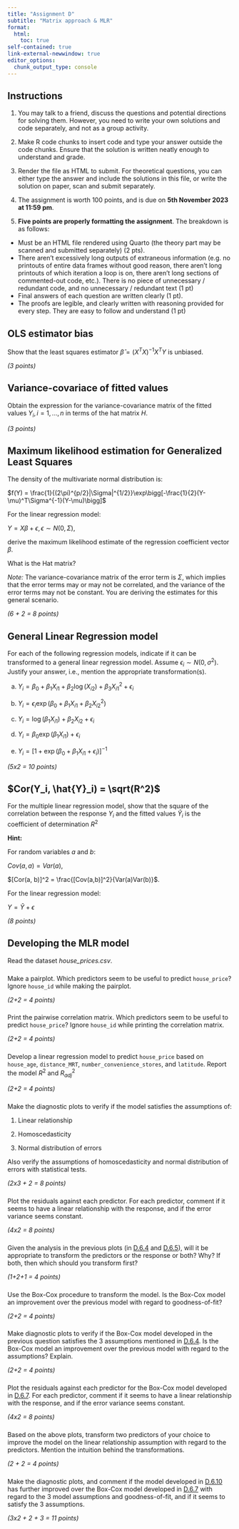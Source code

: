 ```yaml
---
title: "Assignment D"
subtitle: "Matrix approach & MLR"
format:
  html:
    toc: true
self-contained: true
link-external-newwindow: true
editor_options: 
  chunk_output_type: console
---
```


## Instructions {.unnumbered}

1.  You may talk to a friend, discuss the questions and potential directions for solving them. However, you need to write your own solutions and code separately, and not as a group activity.

2.  Make R code chunks to insert code and type your answer outside the code chunks. Ensure that the solution is written neatly enough to understand and grade.

3.  Render the file as HTML to submit. For theoretical questions, you can either type the answer and include the solutions in this file, or write the solution on paper, scan and submit separately.

4.  The assignment is worth 100 points, and is due on **5th November 2023 at 11:59 pm**.

5.  **Five points are properly formatting the assignment**. The breakdown is as follows:

-   Must be an HTML file rendered using Quarto (the theory part may be scanned and submitted separately) (2 pts).
-   There aren't excessively long outputs of extraneous information (e.g. no printouts of entire data frames without good reason, there aren't long printouts of which iteration a loop is on, there aren't long sections of commented-out code, etc.). There is no piece of unnecessary / redundant code, and no unnecessary / redundant text (1 pt)
-   Final answers of each question are written clearly (1 pt).
-   The proofs are legible, and clearly written with reasoning provided for every step. They are easy to follow and understand (1 pt)

## OLS estimator bias

Show that the least squares estimator $\hat{\beta} = (X^TX)^{-1}X^TY$ is unbiased.

*(3 points)*

## Variance-covariace of fitted values

Obtain the expression for the variance-covariance matrix of the fitted values $Y_i, i = 1,...,n$ in terms of the hat matrix $H$.

*(3 points)*

## Maximum likelihood estimation for Generalized Least Squares

The density of the multivariate normal distribution is:

$f(Y) = \frac{1}{(2\pi)^{p/2}|\Sigma|^{1/2}}\exp\bigg[-\frac{1}{2}(Y-\mu)^T\Sigma^{-1}(Y-\mu)\bigg]$

For the linear regression model:

$Y = X\beta+\epsilon, \epsilon \sim N(0, \Sigma)$,

derive the maximum likelihood estimate of the regression coefficient vector $\beta$. 

What is the Hat matrix?

*Note:* The variance-covariance matrix of the error term is $\Sigma$, which implies that the error terms may or may not be correlated, and the variance of the error terms may not be constant. You are deriving the estimates for this general scenario.

*(6 + 2 = 8 points)*

## General Linear Regression model

For each of the following regression models, indicate if it can be transformed to a general linear regression model. Assume $\epsilon_i \sim N(0, \sigma^2)$. Justify your answer, i.e., mention the appropriate transformation(s).

a. $Y_i = \beta_0 + \beta_1X_{i1}+\beta_2\log(X_{i2})+\beta_3X_{i1}^2+\epsilon_i$

b. $Y_i = \epsilon_i\exp(\beta_0+\beta_1X_{i1}+\beta_2X_{i2}^2)$

c. $Y_i = \log(\beta_1X_{i1})+\beta_2X_{i2}+\epsilon_i$

d. $Y_i = \beta_0\exp(\beta_1X_{i1})+\epsilon_i$

e. $Y_i = [1 + \exp(\beta_0+\beta_1X_{i1}+\epsilon_i)]^{-1}$

*(5x2 = 10 points)*

## $Cor(Y_i, \hat{Y}_i) = \sqrt(R^2)$

For the multiple linear regression model, show that the square of the correlation between the response $Y_i$ and the fitted values $\hat{Y}_i$ is the coefficient of determination $R^2$

**Hint:**

For random variables $a$ and $b$:

$Cov(a, a) = Var(a)$,

$[Cor(a, b)]^2 = \frac{[Cov(a,b)]^2}{Var(a)Var(b)}$.

For the linear regression model:

$Y = \hat{Y}+\epsilon$

*(8 points)*

## Developing the MLR model

Read the dataset *house_prices.csv*. 

###  

Make a pairplot. Which predictors seem to be useful to predict `house_price`? Ignore `house_id` while making the pairplot.

*(2+2 = 4 points)*


### 

Print the pairwise correlation matrix. Which predictors seem to be useful to predict `house_price`? Ignore `house_id` while printing the correlation matrix.

*(2+2 = 4 points)*

### 

Develop a linear regression model to predict `house_price` based on `house_age`, `distance_MRT`, `number_convenience_stores`, and `latitude`. Report the model $R^2$ and $R^2_{adj}$

*(2+2 = 4 points)*

### 

Make the diagnostic plots to verify if the model satisfies the assumptions of:

1) Linear relationship

2) Homoscedasticity

3) Normal distribution of errors

Also verify the assumptions of homoscedasticity and normal distribution of errors with statistical tests.

*(2x3 + 2 = 8 points)*

### 

Plot the residuals against each predictor. For each predictor, comment if it seems to have a linear relationship with the response, and if the error variance seems constant.

*(4x2 = 8 points)*

### 

Given the analysis in the previous plots (in [D.6.4](https://nustat.github.io/STAT350-class-notes/Assignment%20D.html#section-4) and [D.6.5](https://nustat.github.io/STAT350-class-notes/Assignment%20D.html#section-5)), will it be appropriate to transform the predictors or the response or both? Why? If both, then which should you transform first?

*(1+2+1 = 4 points)*

### 

Use the Box-Cox procedure to transform the model. Is the Box-Cox model an improvement over the previous model with regard to goodness-of-fit?

*(2+2 = 4 points)*

### 

Make diagnostic plots to verify if the Box-Cox model developed in the previous question satisfies the 3 assumptions mentioned in [D.6.4](https://nustat.github.io/STAT350-class-notes/Assignment%20D.html#section-4). Is the Box-Cox model an improvement over the previous model with regard to the assumptions? Explain.

*(2+2 = 4 points)*

### 

Plot the residuals against each predictor for the Box-Cox model developed in [D.6.7](https://nustat.github.io/STAT350-class-notes/Assignment%20D.html#section-7). For each predictor, comment if it seems to have a linear relationship with the response, and if the error variance seems constant.

*(4x2 = 8 points)*

### 

Based on the above plots, transform two predictors of your choice to improve the model on the linear relationship assumption with regard to the predictors. Mention the intuition behind the transformations.

*(2 + 2 = 4 points)*

### 

Make the diagnostic plots, and comment if the model developed in [D.6.10](https://nustat.github.io/STAT350-class-notes/Assignment%20D.html#section-10) has further improved over the Box-Cox model developed in [D.6.7](https://nustat.github.io/STAT350-class-notes/Assignment%20D.html#section-7) with regard to the 3 model assumptions and goodness-of-fit, and if it seems to satisfy the 3 assumptions.

*(3x2 + 2 + 3 = 11 points)*




